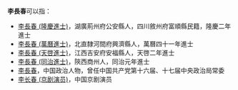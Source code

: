 '''李長春'''可以指：
* [[李長春_(隆慶進士)|李長春 (隆慶進士)]]，湖廣荊州府公安縣人，四川敘州府富順縣民籍，隆慶二年進士
* [[李長春_(萬曆進士)|李長春 (萬曆進士)]]，北直隸河間府興濟縣人，萬曆四十一年進士
* [[李長春_(天啓進士)|李長春 (天啓進士)]]，江西吉安府安福縣人，天啓二年進士
* [[李長春_(同治進士)|李長春 (同治進士)]]，陝西商州人，同治元年進士
* [[李長春|李長春]]，中国政治人物，曾任中国共产党第十六届、十七届中央政治局常委
* [[李长春_(京剧演员)|李长春 (京剧演员)]]，中国京剧演员
{{Disambiguation|C|Cat=三字李姓人名消歧义}}